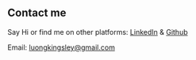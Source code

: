 ## Contact me

Say Hi or find me on other platforms: [LinkedIn](https://www.linkedin.com/in/suongluong/) & [Github](https://github.com/SuongLuong) 

Email: [luongkingsley@gmail.com](luongkingsley@gmail.com)